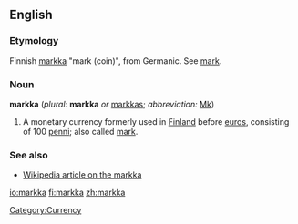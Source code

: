 ==English==

===Etymology===
Finnish [[markka]] "mark (coin)", from Germanic.  See [[mark]].

===Noun===
'''markka''' (''plural:'' '''markka''' ''or'' [[markkas]]; ''abbreviation:'' [[Mk]])

# A monetary currency formerly used in [[Finland]] before [[euro]]s, consisting of 100 [[penni]]; also called [[mark]].

===See also===
* [[w:Markka|Wikipedia article on the markka]]

[[Category:Currency]]

[[io:markka]]
[[fi:markka]]
[[zh:markka]]